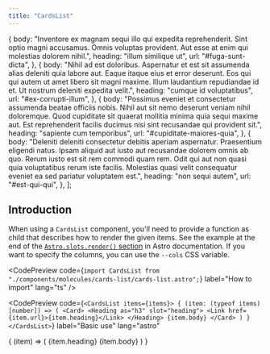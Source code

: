 ```yaml
---
title: "CardsList"
---
```


  {
    body: "Inventore ex magnam sequi illo qui expedita reprehenderit. Sint optio magni accusamus. Omnis voluptas provident. Aut esse at enim qui molestias dolorem nihil.",
    heading: "illum similique ut",
    url: "#fuga-sunt-dicta",
  },
  {
    body: "Nihil ad est doloribus. Aspernatur et est sit assumenda alias deleniti quia labore aut. Eaque itaque eius et error deserunt. Eos qui qui autem ut amet libero sit magni maxime. Illum laudantium repudiandae id et. Ut nostrum deleniti expedita velit.",
    heading: "cumque id voluptatibus",
    url: "#ex-corrupti-illum",
  },
  {
    body: "Possimus eveniet et consectetur assumenda beatae officiis nobis. Nihil aut sit nemo deserunt veniam nihil doloremque. Quod cupiditate sit quaerat mollitia minima quia sequi maxime aut. Est reprehenderit facilis ducimus nisi sint recusandae qui provident sit.",
    heading: "sapiente cum temporibus",
    url: "#cupiditate-maiores-quia",
  },
  {
    body: "Deleniti deleniti consectetur debitis aperiam aspernatur. Praesentium eligendi natus. Ipsam aliquid aut iusto aut recusandae dolorem omnis ab quo. Rerum iusto est sit rem commodi quam rem. Odit qui aut non quasi quia voluptatibus rerum iste facilis. Molestias quasi velit consequatur eveniet ea sed pariatur voluptatem est.",
    heading: "non sequi autem",
    url: "#est-qui-qui",
  },
];

## Introduction

When using a `CardsList` component, you'll need to provide a function as child that describes how to render the given items. See the example at the end of the [`Astro.slots.render()` section](https://docs.astro.build/en/reference/api-reference/#astroslotsrender) in Astro documentation. If you want to specify the columns, you can use the `--cols` CSS variable.

<CodePreview
  code={`import CardsList from "./components/molecules/cards-list/cards-list.astro";`}
  label="How to import"
  lang="ts"
/>

<CodePreview
  code={`<CardsList items={items}>
    {
      (item: (typeof items)[number]) => (
        <Card>
          <Heading as="h3" slot="heading">
            <Link href={item.url}>{item.heading}</Link>
          </Heading>
          {item.body}
        </Card>
      )
    }
</CardsList>`}
  label="Basic use"
  lang="astro"
>
  <CardsList items={items}>
    {
      (item) => (
        <Card>
          <Heading as="h3" slot="heading">
            <Link href={item.url}>{item.heading}</Link>
          </Heading>
          {item.body}
        </Card>
      )
    }
  </CardsList>
</CodePreview>
